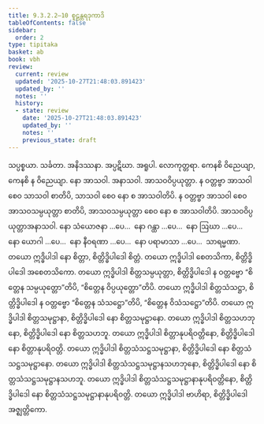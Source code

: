 ```yaml
---
title: 9.3.2.2–10 စူဠန္တရဒုကာဒိ
tableOfContents: false
sidebar:
  order: 2
type: tipitaka
basket: ab
book: vbh
review:
  current: review
  updated: '2025-10-27T21:48:03.891423'
  updated_by: ''
  notes: ''
  history:
  - state: review
    date: '2025-10-27T21:48:03.891423'
    updated_by: ''
    notes: ''
    previous_state: draft
---
```



<ReviewStatus review={frontmatter.review} showDetails={true} />

<HypothesisAnnotation frontmatter={frontmatter} />

<DynamicBreadcrumb />

<Paragraph number="1550" book="vbh">
သပ္ပစ္စယာ. သင်္ခတာ. အနိဒဿနာ. အပ္ပဋိဃာ. အရူပါ. လောကုတ္တရာ. ကေနစိ ဝိညေယျာ, ကေနစိ န ဝိညေယျာ. နော အာသဝါ. အနာသဝါ. အာသဝဝိပ္ပယုတ္တာ. န ဝတ္တဗ္ဗာ အာသဝါ စေဝ သာသဝါ စာတိပိ, သာသဝါ စေဝ နော စ အာသဝါတိပိ. န ဝတ္တဗ္ဗာ အာသဝါ စေဝ အာသဝသမ္ပယုတ္တာ စာတိပိ, အာသဝသမ္ပယုတ္တာ စေဝ နော စ အာသဝါတိပိ. အာသဝဝိပ္ပယုတ္တာအနာသဝါ.
</Paragraph>

<Paragraph number="1551" book="vbh">
နော သံယောဇနာ …ပေ…  နော ဂန္ထာ …ပေ…  နော ဩဃာ …ပေ…  နော ယောဂါ …ပေ…  နော နီဝရဏာ …ပေ…  နော ပရာမာသာ …ပေ…  သာရမ္မဏာ. တယော ဣဒ္ဓိပါဒါ နော စိတ္တာ, စိတ္တိဒ္ဓိပါဒေါ စိတ္တံ. တယော ဣဒ္ဓိပါဒါ စေတသိကာ, စိတ္တိဒ္ဓိပါဒေါ အစေတသိကော. တယော ဣဒ္ဓိပါဒါ စိတ္တသမ္ပယုတ္တာ, စိတ္တိဒ္ဓိပါဒေါ န ဝတ္တဗ္ဗော “စိတ္တေန သမ္ပယုတ္တော”တိပိ, “စိတ္တေန ဝိပ္ပယုတ္တော”တိပိ. တယော ဣဒ္ဓိပါဒါ စိတ္တသံသဋ္ဌာ, စိတ္တိဒ္ဓိပါဒေါ န ဝတ္တဗ္ဗော “စိတ္တေန သံသဋ္ဌော”တိပိ, “စိတ္တေန ဝိသံသဋ္ဌော”တိပိ. တယော ဣဒ္ဓိပါဒါ စိတ္တသမုဋ္ဌာနာ, စိတ္တိဒ္ဓိပါဒေါ နော စိတ္တသမုဋ္ဌာနော. တယော ဣဒ္ဓိပါဒါ စိတ္တသဟဘုနော, စိတ္တိဒ္ဓိပါဒေါ နော စိတ္တသဟဘူ. တယော ဣဒ္ဓိပါဒါ စိတ္တာနုပရိဝတ္တိနော, စိတ္တိဒ္ဓိပါဒေါ နော စိတ္တာနုပရိဝတ္တိ. တယော ဣဒ္ဓိပါဒါ စိတ္တသံသဋ္ဌသမုဋ္ဌာနာ, စိတ္တိဒ္ဓိပါဒေါ နော စိတ္တသံသဋ္ဌသမုဋ္ဌာနော. တယော ဣဒ္ဓိပါဒါ စိတ္တသံသဋ္ဌသမုဋ္ဌာနသဟဘုနော, စိတ္တိဒ္ဓိပါဒေါ နော စိတ္တသံသဋ္ဌသမုဋ္ဌာနသဟဘူ. တယော ဣဒ္ဓိပါဒါ စိတ္တသံသဋ္ဌသမုဋ္ဌာနာနုပရိဝတ္တိနော, စိတ္တိဒ္ဓိပါဒေါ နော စိတ္တသံသဋ္ဌသမုဋ္ဌာနာနုပရိဝတ္တိ. တယော ဣဒ္ဓိပါဒါ ဗာဟိရာ, စိတ္တိဒ္ဓိပါဒေါ အဇ္ဈတ္တိကော.
</Paragraph>